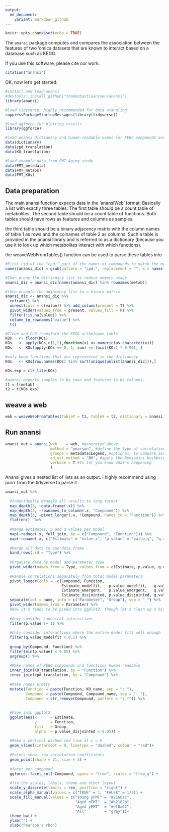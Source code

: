 ```yaml
---
output:
  md_document:
    variant: markdown_github
---
```


<!-- README.md is generated from README.Rmd. Please edit that file -->

```r
knitr::opts_chunk$set(echo = TRUE)
```

The `anansi` package computes and compares the association between the features of two 'omics datasets that are known to interact based on a database such as KEGG. 

If you use this software, please cite our work.

```r
citation("anansi")
```

OK, now let's get started.

```r
#install and load anansi
#devtools::install_github("thomazbastiaanssen/anansi")
library(anansi)

#load tidyverse, highly recommended for data wrangling 
suppressPackageStartupMessages(library(tidyverse))

#load ggforce for plotting results
library(ggforce)

#load anansi dictionary and human-readable names for KEGG compounds and orthologues
data(dictionary)
data(cpd_translation)
data(KO_translation)

#load example data from FMT Aging study
data(FMT_metadata)
data(FMT_metabs)
data(FMT_KOs)

```

## Data preparation

The main anansi function expects data in the 'anansiWeb' format; Basically a list with exactly three tables: 
The first table should be a count table of metabolites.
The second table should be a count table of functions. 
Both tables should have rows as features and columns as samples.

the third table should be a binary adjacency matrix with the column names of table 1 as rows and the colnames of table 2 as columns. Such a table is provided in the anansi library and is referred to as a dictionary (because you use it to look up which metabolites interact with which functions).  

the weaveWebFromTables() function can be used to parse these tables into 


```r
#First rid of the "cpd:" part of the names of compounds to match the metabolite table
names(anansi_dic) = gsub(pattern = "cpd:", replacement = "", x = names(anansi_dic))

#Then prune the dictionary list to reduce memory usage
anansi_dic = anansi_dic[names(anansi_dic) %in% rownames(metab)]

#then wrangle the adjacency list to a binary matrix
anansi_dic <- anansi_dic %>% 
  enframe() %>% 
  unnest(cols = c(value)) %>% add_column(present = T) %>%
  pivot_wider(values_from = present, values_fill = F) %>%
  filter(!is.na(value)) %>% 
  column_to_rownames("value") %>% 
  t()

#Clean and CLR-transform the KEGG orthologue table
KOs   <- floor(KOs)
KOs   <- apply(KOs,c(1,2),function(x) as.numeric(as.character(x)))
KOs   <- KOs[apply(KOs == 0, 1, sum) <= (ncol(KOs) * 0.90), ] 

#only keep functions that are represented in the dictionary
KOs   <- KOs[row.names(KOs) %in% sort(unique(unlist(anansi_dic))),]

KOs.exp = clr_lite(KOs)

#anansi expects samples to be rows and features to be columns. 
t1 = t(metab)
t2 = t(KOs.exp)
```

## weave a web

```r
web = weaveWebFromTables(tableY = t1, tableX = t2, dictionary = anansi_dic)
```

## Run anansi

```r
anansi_out = anansi(web    = web, #generated above
                    method = "pearson", #define the type of correlation used
                    groups = metadata$Legend, #optional, to compare associations between groups
                    adjust.method = "BH", #apply the Benjamini-Hochberg procedure for FDR
                    verbose = T #To let you know what's happening
                    )

```

Anansi gives a nested list of lists as an output. I highly recommend using purrr from the tidyverse to parse it

```r
anansi_out %>%
  
  #Induvidually wrangle all results to long format
  map_depth(3, ~data.frame(.x)) %>%
  map_depth(3, ~rownames_to_column(.x, "Compound")) %>%
  map_depth(3, ~pivot_longer(.x, !Compound, names_to = "Function")) %>%
  flatten()  %>%
  
  #Merge estimates, p and q values per model
  map(~reduce(.x, full_join, by = c("Compound", "Function"))) %>%
  map(~rename(.x, c("Estimate" = "value.x", "p.value" = "value.y", "q.value" = "value"))) %>%
  
  #Merge all data to one data.frame
  bind_rows(.id = "Type") %>%
  
  #Organise data by model and parameter type
  pivot_wider(names_from = Type, values_from = c(Estimate, p.value, q.value)) %>%
  
  #Handle correlations separately from total model parameters
  pivot_longer(cols = -c(Compound, Function, 
                         Estimate_modelfit,   p.value_modelfit,   q.value_modelfit, 
                         Estimate_emergent,   p.value_emergent,   q.value_emergent, 
                         Estimate_disjointed, p.value_disjointed, q.value_disjointed)) %>% 
  separate(col = name, into = c("Parameter", "Group"), sep = "_") %>% 
  pivot_wider(names_from = Parameter) %>% 
  #Now it's ready to be piped into ggplot2, though let's clean up a bit more. 
  
  #Only consider canonical interactions
  filter(p.value != 1) %>%
  
  #Only consider interactions where the entire model fits well enough
  filter(q.value_modelfit < 0.1) %>% 
  
  group_by(Compound, Function) %>% 
  filter(min(p.value) < 0.05) %>%
  ungroup() %>%
  
  #Make names of KEGG compounds and functions human-readable
  inner_join(KO_translation, by = "Function") %>%
  inner_join(cpd_translation, by = "Compound") %>%
  
  #Make names pretty
  mutate(Function = paste(Function, KO_name, sep = ": "), 
         Compound = paste(Compound, Compound_name, sep = ": "), 
         Compound = str_remove(Compound, pattern = ";.*")) %>% 
  
  
  #Pipe into ggplot2
  ggplot(aes(x      = Estimate, 
             y      = Function, 
             fill   = Group, 
             alpha  = p.value_disjointed < 0.05)) + 
  
  #Make a vertical dashed red line at x = 0
  geom_vline(xintercept = 0, linetype = "dashed", colour = "red")+
  
  #Points show  raw correlation coefficients
  geom_point(shape = 21, size = 3) + 
  
  #facet per compound
  ggforce::facet_col(~Compound, space = "free", scales = "free_y") + 
  
  #fix the scales, labels, theme and other layout
  scale_y_discrete(limits = rev, position = "right") +
  scale_alpha_manual(values = c("TRUE" = 1, "FALSE" = 1/3)) +
  scale_fill_manual(values = c("Young yFMT" = "#2166ac", 
                               "Aged oFMT"  = "#b2182b", 
                               "Aged yFMT"  = "#ef8a62", 
                               "All"        = "gray"))+
  theme_bw() + 
  ylab("") + 
  xlab("Pearson's rho")
```
